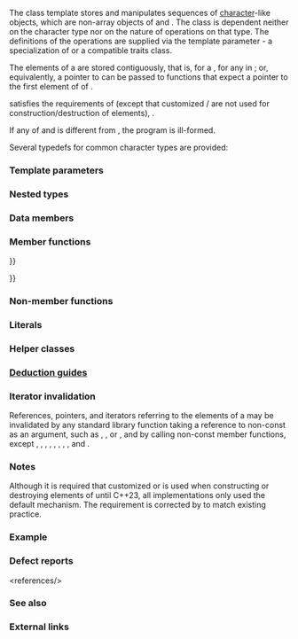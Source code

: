 {{cpp/title|basic_string}}
{{cpp/string/basic_string/navbar}}
{{dcl begin}}
{{dcl header|string}}
{{dcl|num=1|1=
template&lt;
    class CharT,
    class Traits = std::char_traits&lt;CharT&gt;,
    class Allocator = std::allocator&lt;CharT&gt;
&gt; class basic_string;
}}
{{dcl|since=c++17|num=2|1=
namespace pmr {
template&lt;
    class CharT,
    class Traits = std::char_traits&lt;CharT&gt;
&gt; using basic_string =
    std::basic_string&lt;CharT, Traits, std::pmr::polymorphic_allocator&lt;CharT&gt;&gt;;
}
}}
{{dcl end}}

The class template {{tt|basic_string}} stores and manipulates sequences of [[cpp/language/types#Character types|character]]-like objects, which are non-array objects of {{named req|TrivialType}} and {{named req|StandardLayoutType}}. The class is dependent neither on the character type nor on the nature of operations on that type. The definitions of the operations are supplied via the {{tt|Traits}} template parameter - a specialization of {{lc|std::char_traits}} or a compatible traits class.

The elements of a {{tt|basic_string}} are stored contiguously, that is, for a {{tt|basic_string}} {{c|s}}, {{c|1=&amp;*(s.begin() + n) == &amp;*s.begin() + n}} for any {{c|n}} in {{range|0|s.size()}}{{rev inl|since=c++11|, and {{c|1=*(s.begin() + s.size())}} has value {{c|1=CharT()}} (a null terminator)}}; or, equivalently, a pointer to {{c|s[0]}} can be passed to functions that expect a pointer to the first element of {{rev inl|until=c++11|an array}}{{rev inl|since=c++11|a null-terminated array}} of {{tt|CharT}}.

{{tt|std::basic_string}} satisfies the requirements of {{named req|AllocatorAwareContainer}} (except that customized {{tt|construct}}/{{tt|destroy}} are not used for construction/destruction of elements), {{named req|SequenceContainer}}{{rev inl|since=c++17| and {{named req|ContiguousContainer}}}}.

If any of {{tt|Traits::char_type}} and {{tt|Allocator::char_type}} is different from {{tt|CharT}}, the program is ill-formed.

{{rrev|since=c++20|
Member functions of {{tt|std::basic_string}} are {{c/core|constexpr}}: it is possible to create and use {{tt|std::string}} objects in the evaluation of a constant expression.

However, {{tt|std::string}} objects generally cannot be {{c/core|constexpr}}, because any dynamically allocated storage must be released in the same evaluation of constant expression.
}}

Several typedefs for common character types are provided:
{{dsc begin}}
{{dsc header|string}}
{{dsc hitem|Type|Definition}}
{{dsc|{{tt|std::string}}|{{c/core|std::basic_string&lt;char&gt;}}}}
{{dsc|{{tt|std::wstring}}|{{c/core|std::basic_string&lt;wchar_t&gt;}}}}
{{dsc|{{tt|std::u8string}} {{mark c++20}}|{{c/core|std::basic_string&lt;char8_t&gt;}}}}
{{dsc|{{tt|std::u16string}} {{mark c++11}}|{{c/core|std::basic_string&lt;char16_t&gt;}}}}
{{dsc|{{tt|std::u32string}} {{mark c++11}}|{{c/core|std::basic_string&lt;char32_t&gt;}}}}
{{dsc|{{tt|std::pmr::string}} {{mark c++17}}|{{c/core|std::pmr::basic_string&lt;char&gt;}}}}
{{dsc|{{tt|std::pmr::wstring}} {{mark c++17}}|{{c/core|std::pmr::basic_string&lt;wchar_t&gt;}}}}
{{dsc|{{tt|std::pmr::u8string}} {{mark c++20}}|{{c/core|std::pmr::basic_string&lt;char8_t&gt;}}}}
{{dsc|{{tt|std::pmr::u16string}} {{mark c++17}}|{{c/core|std::pmr::basic_string&lt;char16_t&gt;}}}}
{{dsc|{{tt|std::pmr::u32string}} {{mark c++17}}|{{c/core|std::pmr::basic_string&lt;char32_t&gt;}}}}
{{dsc end}}

===Template parameters===
{{par begin}}
{{par|CharT|character type}}
{{par|Traits|traits class specifying the operations on the character type}}
{{par|Allocator|{{named req|Allocator}} type used to allocate internal storage}}
{{par end}}

===Nested types===
{{dsc begin}}
{{dsc hitem|Type|Definition}}
{{dsc|{{tt|traits_type}}|{{tt|Traits}}}}
{{dsc|{{tt|value_type}}|{{tt|CharT}}}}
{{dsc inc|cpp/container/dsc allocator_type|basic_string}}
{{dsc inc|cpp/container/dsc size_type|basic_string}}
{{dsc inc|cpp/container/dsc difference_type|basic_string}}
{{dsc inc|cpp/container/dsc reference|basic_string}}
{{dsc inc|cpp/container/dsc const_reference|basic_string}}
{{dsc inc|cpp/container/dsc pointer|basic_string}}
{{dsc inc|cpp/container/dsc const_pointer|basic_string}}
{{dsc inc|cpp/container/dsc iterator|basic_string}}
{{dsc inc|cpp/container/dsc const_iterator|basic_string}}
{{dsc inc|cpp/container/dsc reverse_iterator|basic_string}}
{{dsc inc|cpp/container/dsc const_reverse_iterator|basic_string}}
{{dsc end}}

===Data members===
{{dsc begin}}
{{cpp/string/basic string/dsc npos}}
{{dsc end}}

===Member functions===
{{dsc begin}}
{{dsc inc|cpp/string/basic_string/dsc constructor}}
{{dsc inc|cpp/string/basic_string/dsc destructor}}
{{dsc inc|cpp/string/basic_string/dsc operator{{=}}}}
{{dsc inc|cpp/string/basic_string/dsc assign}}
{{dsc inc|cpp/string/basic_string/dsc assign_range}}
{{dsc inc|cpp/string/basic_string/dsc get_allocator}}

{{dsc h2|Element access}}
{{dsc inc|cpp/string/basic_string/dsc at}}
{{dsc inc|cpp/string/basic_string/dsc operator_at}}
{{dsc inc|cpp/string/basic_string/dsc front}}
{{dsc inc|cpp/string/basic_string/dsc back}}
{{dsc inc|cpp/string/basic_string/dsc data}}
{{dsc inc|cpp/string/basic_string/dsc c_str}}
{{dsc inc|cpp/string/basic_string/dsc operator_string_view}}

{{dsc h2|Iterators}}
{{dsc inc|cpp/string/basic_string/dsc begin}}
{{dsc inc|cpp/string/basic_string/dsc end}}
{{dsc inc|cpp/string/basic_string/dsc rbegin}}
{{dsc inc|cpp/string/basic_string/dsc rend}}

{{dsc h2|Capacity}}
{{dsc inc|cpp/string/basic_string/dsc empty}}
{{dsc inc|cpp/string/basic_string/dsc size}}
{{dsc inc|cpp/string/basic_string/dsc max_size}}
{{dsc inc|cpp/string/basic_string/dsc reserve}}
{{dsc inc|cpp/string/basic_string/dsc capacity}}
{{dsc inc|cpp/string/basic_string/dsc shrink_to_fit}}

{{dsc h2|Modifiers}}
{{dsc inc|cpp/string/basic_string/dsc clear}}
{{dsc inc|cpp/string/basic_string/dsc insert}}
{{dsc inc|cpp/string/basic_string/dsc insert_range}}
{{dsc inc|cpp/string/basic_string/dsc erase}}
{{dsc inc|cpp/string/basic_string/dsc push_back}}
{{dsc inc|cpp/string/basic_string/dsc pop_back}}
{{dsc inc|cpp/string/basic_string/dsc append}}
{{dsc inc|cpp/string/basic_string/dsc append_range}}
{{dsc inc|cpp/string/basic_string/dsc operator+{{=}}}}
{{dsc inc|cpp/string/basic_string/dsc replace}}
{{dsc inc|cpp/string/basic_string/dsc replace_with_range}}
{{dsc inc|cpp/string/basic_string/dsc copy}}
{{dsc inc|cpp/string/basic_string/dsc resize}}
{{dsc inc|cpp/string/basic_string/dsc resize_and_overwrite}}
{{dsc inc|cpp/string/basic_string/dsc swap}}

{{dsc h2|Search}}
{{dsc inc|cpp/string/basic_string/dsc find}}
{{dsc inc|cpp/string/basic_string/dsc rfind}}
{{dsc inc|cpp/string/basic_string/dsc find_first_of}}
{{dsc inc|cpp/string/basic_string/dsc find_first_not_of}}
{{dsc inc|cpp/string/basic_string/dsc find_last_of}}
{{dsc inc|cpp/string/basic_string/dsc find_last_not_of}}

{{dsc h2|Operations}}
{{dsc inc|cpp/string/basic_string/dsc compare}}
{{dsc inc|cpp/string/basic_string/dsc starts_with}}
{{dsc inc|cpp/string/basic_string/dsc ends_with}}
{{dsc inc|cpp/string/basic_string/dsc contains}}
{{dsc inc|cpp/string/basic_string/dsc substr}}
{{dsc end}}

===Non-member functions===
{{dsc begin}}
{{dsc inc|cpp/string/basic_string/dsc operator+}}
{{dsc inc|cpp/string/basic_string/dsc operator_cmp}}
{{dsc inc|cpp/string/basic_string/dsc swap2}}
{{dsc inc|cpp/container/dsc erase seq|basic_string}}
{{dsc h2|Input/output}}
{{dsc inc|cpp/string/basic_string/dsc operator_ltltgtgt}}
{{dsc inc|cpp/string/basic_string/dsc getline}}

{{dsc h2|Numeric conversions}}
{{dsc inc|cpp/string/basic_string/dsc stol}}
{{dsc inc|cpp/string/basic_string/dsc stoul}}
{{dsc inc|cpp/string/basic_string/dsc stof}}
{{dsc inc|cpp/string/basic_string/dsc to_string}}
{{dsc inc|cpp/string/basic_string/dsc to_wstring}}
{{dsc end}}

===Literals===
{{dsc begin}}
{{dsc namespace|std::literals::string_literals|inline=true}}
{{dsc inc|cpp/string/basic_string/dsc operator""s}}
{{dsc end}}

===Helper classes===
{{dsc begin}}
{{dsc inc|cpp/string/basic_string/dsc hash}}
{{dsc end}}

===[[cpp/string/basic_string/deduction_guides|Deduction guides]] {{mark since c++17}}===

===Iterator invalidation===
References, pointers, and iterators referring to the elements of a {{tt|basic_string}} may be invalidated by any standard library function taking a reference to non-const {{tt|basic_string}} as an argument, such as {{lc|std::getline}}, {{lc|std::swap}}, or {{ltt|cpp/string/basic_string/operator_ltltgtgt|operator&gt;&gt;}}, and by calling non-const member functions, except {{ltt|cpp/string/basic_string/operator_at|operator[]}}, {{rlt|at}}, {{rlt|data}}, {{rlt|front}}, {{rlt|back}}, {{rlt|begin}}, {{rlt|rbegin}}, {{rlt|end}}, and {{rlt|rend}}.

===Notes===
Although it is required that customized {{tt|construct}} or {{tt|destroy}} is used when constructing or destroying elements of {{tt|std::basic_string}} until C++23, all implementations only used the default mechanism. The requirement is corrected by {{wg21|P1072R10}} to match existing practice.

{{ftm begin|std=1|value=1|comment=1|sort=1}}
{{ftm|std=C++14|value=201304L|__cpp_lib_string_udls|[[#Literals|User-defined literals for string types]]}}
{{ftm|std=C++20|value=201711L|__cpp_lib_starts_ends_with|{{rlt|starts_with}}, {{rlt|ends_with}}}}
{{ftm|std=C++20|value=201907L|__cpp_lib_constexpr_string|Constexpr for {{tt|std::basic_string}}}}
{{ftm|std=C++20|value=201907L|__cpp_lib_char8_t|{{tt|std::u8string}}}}
{{ftm|std=C++20|value=202002L|__cpp_lib_erase_if|{{rlt|erase2|erase}}, {{rlt|erase2|erase_if}}}}
{{ftm|std=C++23|value=202011L|__cpp_lib_string_contains|{{rlt|contains}}}}
{{ftm|std=C++23|value=202110L|__cpp_lib_string_resize_and_overwrite|{{rlt|resize_and_overwrite}}}}
{{ftm|std=C++23|value=202202L|__cpp_lib_containers_ranges|Member functions for construction, insertion, and replacement that accept {{ls|cpp/ranges/to#container compatible range}}}}
{{ftm end}}

===Example===
{{example
|code=
#include &lt;iostream&gt;
#include &lt;string&gt;

int main()
{
    using namespace std::literals;
    
    // Creating a string from const char*
    std::string str1 = "hello";
    
    // Creating a string using string literal
    auto str2 = "world"s;
    
    // Concatenating strings
    std::string str3 = str1 + " " + str2;
    
    // Print out the result
    std::cout &lt;&lt; str3 &lt;&lt; '\n';
    
    std::string::size_type pos = str3.find(" ");
    str1 = str3.substr(pos + 1); // the part after the space
    str2 = str3.substr(0, pos);  // the part till the space
    
    std::cout &lt;&lt; str1 &lt;&lt; ' ' &lt;&lt; str2 &lt;&lt; '\n';
    
    // Accessing an element using subscript operator[]
    std::cout &lt;&lt; str1[0] &lt;&lt; '\n';
    str1[0] = 'W';
    std::cout &lt;&lt; str1 &lt;&lt; '\n';
}
|output=
hello world
world hello
w
World
}}

===Defect reports===
{{dr list begin}}
{{dr list item|wg=lwg|dr=530|std=C++98|before=contiguity of the storage for elements of {{tt|basic_string}}&lt;br&gt;was accidently made not required by {{wg21|LWG259}}|after=required again}}
{{dr list item|wg=lwg|dr=2861|std=C++98|before={{tt|value_type}} was {{tt|Traits::char_type}}|after=changed to {{tt|CharT}}}}
{{dr list item|wg=lwg|dr=2994|paper=P1148R0|std=C++98|before=the behavior is undefined if any of {{tt|Traits::char_type}}&lt;ref&gt;The {{tt|Traits::char_type}} case is fixed in {{stddoc|P1148R0}}.&lt;/ref&gt;&lt;br&gt;and {{tt|Allocator::char_type}} is different from {{tt|CharT}}|after=the program is&lt;br&gt;ill-formed in this case}}
{{dr list end}}
&lt;references/&gt;

===See also===
{{dsc begin}}
{{dsc inc|cpp/string/dsc basic_string_view}}
{{dsc end}}

===External links===
{{eli|{{enwiki|C%2B%2B_string_handling|C++ string handling}}}}

{{langlinks|de|es|fr|it|ja|pl|pt|ru|tr|zh}}
